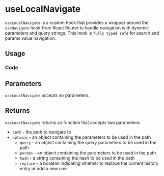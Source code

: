

<Meta of={allStories} />

# useLocalNavigate

`useLocalNavigate` is a custom hook that provides a wrapper around the `useNavigate` hook from React Router to handle navigation with dynamic parameters and query strings.
This hook is `fully typed safe` for search and params value navigation.

## Usage

### Code

<Source of={allStories.Usage} />

## Parameters

`useLocalNavigate` accepts no parameters.

## Returns

`useLocalNavigate` returns an function that accepts two parameters:

- `path` - the path to navigate to
- `options` - an object containing the parameters to be used in the path
  - `query` - an object containing the query parameters to be used in the path
  - `params` - an object containing the parameters to be used in the path
  - `hash` - a string containing the hash to be used in the path
  - `replace` - a boolean indicating whether to replace the current history entry or add a new one
